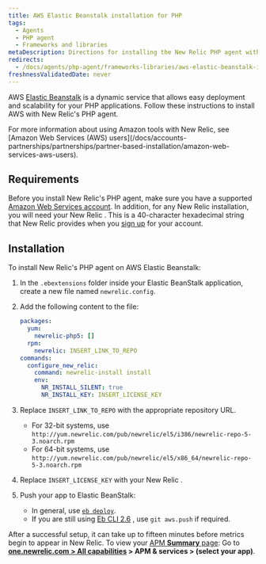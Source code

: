 ```yaml
---
title: AWS Elastic Beanstalk installation for PHP
tags:
  - Agents
  - PHP agent
  - Frameworks and libraries
metaDescription: Directions for installing the New Relic PHP agent with Elastic Beanstalk.
redirects:
  - /docs/agents/php-agent/frameworks-libraries/aws-elastic-beanstalk-installation-php
freshnessValidatedDate: never
---
```


AWS [Elastic Beanstalk](https://aws.amazon.com/elasticbeanstalk) is a dynamic service that allows easy deployment and scalability for your PHP applications. Follow these instructions to install AWS with New Relic's PHP agent.

<Callout variant="tip">
  For more information about using Amazon tools with New Relic, see [Amazon Web Services (AWS) users](/docs/accounts-partnerships/partnerships/partner-based-installation/amazon-web-services-aws-users).
</Callout>

## Requirements

Before you install New Relic's PHP agent, make sure you have a supported [Amazon Web Services account](http://aws.amazon.com/elasticbeanstalk/ "Link opens in a new window"). In addition, for any New Relic installation, you will need your New Relic <InlinePopover type="licenseKey" />. This is a 40-character hexadecimal string that New Relic provides when you [sign up](http://newrelic.com/signup "Link opens in a new window") for your account.

## Installation

To install New Relic's PHP agent on AWS Elastic Beanstalk:

1. In the `.ebextensions` folder inside your Elastic BeanStalk application, create a new file named `newrelic.config`.
2. Add the following content to the file:

   ```yml
   packages:
     yum:
       newrelic-php5: []
     rpm:
       newrelic: INSERT_LINK_TO_REPO
   commands:
     configure_new_relic:
       command: newrelic-install install
       env:
         NR_INSTALL_SILENT: true
         NR_INSTALL_KEY: INSERT_LICENSE_KEY
   ```
3. Replace `INSERT_LINK_TO_REPO` with the appropriate repository URL.

   * For 32-bit systems, use `http://yum.newrelic.com/pub/newrelic/el5/i386/newrelic-repo-5-3.noarch.rpm`
   * For 64-bit systems, use `http://yum.newrelic.com/pub/newrelic/el5/x86_64/newrelic-repo-5-3.noarch.rpm`
4. Replace `INSERT_LICENSE_KEY` with your New Relic <InlinePopover type="licenseKey" />.
5. Push your app to Elastic BeanStalk:

   * In general, use [`eb deploy`](http://docs.aws.amazon.com/elasticbeanstalk/latest/dg/eb3-deploy.html).
   * If you are still using [Eb CLI 2.6](http://docs.aws.amazon.com/elasticbeanstalk/latest/dg/eb-cli.html) , use `git aws.push` if required.

After a successful setup, it can take up to fifteen minutes before metrics begin to appear in New Relic. To view your [APM <DoNotTranslate>**Summary**</DoNotTranslate> page](/docs/apm/applications-menu/monitoring/applications-overview-dashboard): Go to <DoNotTranslate>**[one.newrelic.com > All capabilities](https://one.newrelic.com/all-capabilities) > APM & services > (select your app)**</DoNotTranslate>.
